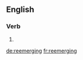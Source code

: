 ==English==

===Verb===
{{head|en}}

# {{present participle of|reemerge|lang=en}}

[[de:reemerging]]
[[fr:reemerging]]